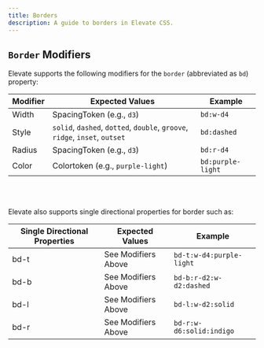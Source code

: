 ```yaml
---
title: Borders
description: A guide to borders in Elevate CSS.
---
```


## `Border` Modifiers

Elevate supports the following modifiers for the `border` (abbreviated as `bd`) property:

| **Modifier**   | **Expected Values**                                                | **Example** |
|---------------------|-----------------------------------------------------------|------------|
| Width         |  SpacingToken (e.g., `d3`)      | `bd:w-d4` |
| Style       | `solid`, `dashed`, `dotted`, `double`, `groove`, `ridge`, `inset`, `outset`                        | `bd:dashed` |
| Radius       |   SpacingToken (e.g., `d3`)   | `bd:r-d4` |
| Color       |   Colortoken (e.g., `purple-light`)   | `bd:purple-light` |

<br/>
<br/>

Elevate also supports single directional properties for border such as: 

| **Single Directional Properties**         | **Expected Values**                | **Example** |
|---------------------------|---------------------------|-------------|
| bd-t   | See Modifiers Above  | `bd-t:w-d4:purple-light` |
| bd-b   | See Modifiers Above  | `bd-b:r-d2:w-d2:dashed` |
| bd-l   | See Modifiers Above  | `bd-l:w-d2:solid` |
| bd-r   | See Modifiers Above  | `bd-r:w-d6:solid:indigo` |
